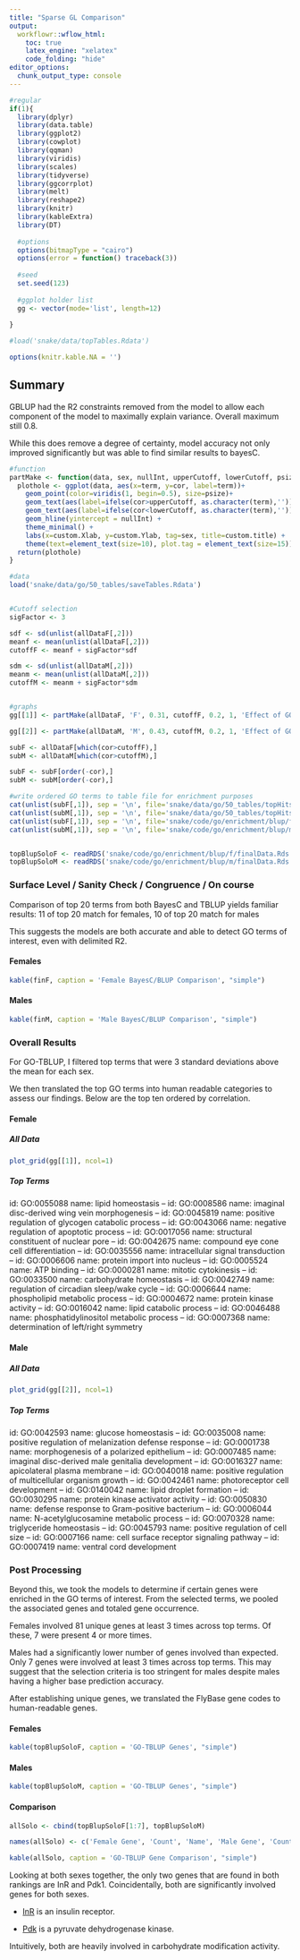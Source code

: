 ```yaml
---
title: "Sparse GL Comparison"
output:
  workflowr::wflow_html:
    toc: true
    latex_engine: "xelatex"
    code_folding: "hide"
editor_options:
  chunk_output_type: console
---
```


```r
#regular
if(1){
  library(dplyr)
  library(data.table)
  library(ggplot2)
  library(cowplot)
  library(qqman)
  library(viridis)
  library(scales)
  library(tidyverse)
  library(ggcorrplot)
  library(melt)
  library(reshape2)
  library(knitr)
  library(kableExtra)
  library(DT)
  
  #options
  options(bitmapType = "cairo")
  options(error = function() traceback(3))
  
  #seed
  set.seed(123)
  
  #ggplot holder list
  gg <- vector(mode='list', length=12)
  
}
```

``` r

#load('snake/data/topTables.Rdata')

options(knitr.kable.NA = '')

```


## Summary

GBLUP had the R2 constraints removed from the model to allow each component of the model to maximally explain variance. Overall maximum still 0.8.

While this does remove a degree of certainty, model accuracy not only improved significantly but was able to find similar results to bayesC. 


``` r

#function
partMake <- function(data, sex, nullInt, upperCutoff, lowerCutoff, psize, custom.title, custom.Xlab, custom.Ylab){
  plothole <- ggplot(data, aes(x=term, y=cor, label=term))+
    geom_point(color=viridis(1, begin=0.5), size=psize)+
    geom_text(aes(label=ifelse(cor>upperCutoff, as.character(term),'')), hjust=0, size=2, angle=0)+
    geom_text(aes(label=ifelse(cor<lowerCutoff, as.character(term),'')), hjust=1, size=2, angle=90)+
    geom_hline(yintercept = nullInt) +
    theme_minimal() +
    labs(x=custom.Xlab, y=custom.Ylab, tag=sex, title=custom.title) +
    theme(text=element_text(size=10), plot.tag = element_text(size=15))
  return(plothole)
}

#data
load('snake/data/go/50_tables/saveTables.Rdata')


#Cutoff selection
sigFactor <- 3

sdf <- sd(unlist(allDataF[,2]))
meanf <- mean(unlist(allDataF[,2]))
cutoffF <- meanf + sigFactor*sdf

sdm <- sd(unlist(allDataM[,2]))
meanm <- mean(unlist(allDataM[,2]))
cutoffM <- meanm + sigFactor*sdm


#graphs
gg[[1]] <- partMake(allDataF, 'F', 0.31, cutoffF, 0.2, 1, 'Effect of GO Annotations in TBLUP models', 'GO Term', 'Prediction Accuracy')

gg[[2]] <- partMake(allDataM, 'M', 0.43, cutoffM, 0.2, 1, 'Effect of GO Annotations in TBLUP models', 'GO Term', 'Prediction Accuracy')

subF <- allDataF[which(cor>cutoffF),]
subM <- allDataM[which(cor>cutoffM),]

subF <- subF[order(-cor),]
subM <- subM[order(-cor),]

#write ordered GO terms to table file for enrichment purposes
cat(unlist(subF[,1]), sep = '\n', file='snake/data/go/50_tables/topHitsF.txt')
cat(unlist(subM[,1]), sep = '\n', file='snake/data/go/50_tables/topHitsM.txt')
cat(unlist(subF[,1]), sep = '\n', file='snake/code/go/enrichment/blup/f/topHitsF.txt')
cat(unlist(subM[,1]), sep = '\n', file='snake/code/go/enrichment/blup/m/topHitsM.txt')


topBlupSoloF <- readRDS('snake/code/go/enrichment/blup/f/finalData.Rds')
topBlupSoloM <- readRDS('snake/code/go/enrichment/blup/m/finalData.Rds')


```

### Surface Level / Sanity Check / Congruence / On course

Comparison of top 20 terms from both BayesC and TBLUP yields familiar results: 11 of top 20 match for females, 10 of top 20 match for males

This suggests the models are both accurate and able to detect GO terms of interest, even with delimited R2.

#### Females

```r

kable(finF, caption = 'Female BayesC/BLUP Comparison', "simple")

```

#### Males

```r

kable(finM, caption = 'Male BayesC/BLUP Comparison', "simple")

```





### Overall Results



For GO-TBLUP, I filtered top terms that were 3 standard deviations above the mean for each sex.

We then translated the top GO terms into human readable categories to assess our findings. Below are the top ten ordered by correlation.

#### Female
##### All Data

```r
plot_grid(gg[[1]], ncol=1)
```

##### Top Terms

id: GO:0055088
name: lipid homeostasis
--
id: GO:0008586
name: imaginal disc-derived wing vein morphogenesis
--
id: GO:0045819
name: positive regulation of glycogen catabolic process
--
id: GO:0043066
name: negative regulation of apoptotic process
--
id: GO:0017056
name: structural constituent of nuclear pore
--
id: GO:0042675
name: compound eye cone cell differentiation
--
id: GO:0035556
name: intracellular signal transduction
--
id: GO:0006606
name: protein import into nucleus
--
id: GO:0005524
name: ATP binding
--
id: GO:0000281
name: mitotic cytokinesis
--
id: GO:0033500
name: carbohydrate homeostasis
--
id: GO:0042749
name: regulation of circadian sleep/wake cycle
--
id: GO:0006644
name: phospholipid metabolic process
--
id: GO:0004672
name: protein kinase activity
--
id: GO:0016042
name: lipid catabolic process
--
id: GO:0046488
name: phosphatidylinositol metabolic process
--
id: GO:0007368
name: determination of left/right symmetry

#### Male
##### All Data
```r
plot_grid(gg[[2]], ncol=1)
```

##### Top Terms

id: GO:0042593
name: glucose homeostasis
--
id: GO:0035008
name: positive regulation of melanization defense response
--
id: GO:0001738
name: morphogenesis of a polarized epithelium
--
id: GO:0007485
name: imaginal disc-derived male genitalia development
--
id: GO:0016327
name: apicolateral plasma membrane
--
id: GO:0040018
name: positive regulation of multicellular organism growth
--
id: GO:0042461
name: photoreceptor cell development
--
id: GO:0140042
name: lipid droplet formation
--
id: GO:0030295
name: protein kinase activator activity
--
id: GO:0050830
name: defense response to Gram-positive bacterium
--
id: GO:0006044
name: N-acetylglucosamine metabolic process
--
id: GO:0070328
name: triglyceride homeostasis
--
id: GO:0045793
name: positive regulation of cell size
--
id: GO:0007166
name: cell surface receptor signaling pathway
--
id: GO:0007419
name: ventral cord development


### Post Processing

Beyond this, we took the models to determine if certain genes were enriched in the GO terms of interest. From the selected terms, we pooled the associated genes and totaled gene occurrence.

Females involved 81 unique genes at least 3 times across top terms.
Of these, 7 were present 4 or more times.

Males had a significantly lower number of genes involved than expected.
Only 7 genes were involved at least 3 times across top terms.
This may suggest that the selection criteria is too stringent for males despite males having a higher base prediction accuracy.

After establishing unique genes, we translated the FlyBase gene codes to human-readable genes.

#### Females


```r

kable(topBlupSoloF, caption = 'GO-TBLUP Genes', "simple")

```



#### Males

```r


kable(topBlupSoloM, caption = 'GO-TBLUP Genes', "simple")

```

#### Comparison

```r

allSolo <- cbind(topBlupSoloF[1:7], topBlupSoloM)

names(allSolo) <- c('Female Gene', 'Count', 'Name', 'Male Gene', 'Count', 'Name')

kable(allSolo, caption = 'GO-TBLUP Gene Comparison', "simple")

```
Looking at both sexes together, the only two genes that are found in both rankings are InR and Pdk1. Coincidentally, both are significantly involved genes for both sexes.

+ [InR](http://flybase.org/reports/FBgn0283499) is an insulin receptor.

+ [Pdk](http://flybase.org/reports/FBgn0017558) is a pyruvate dehydrogenase kinase.

Intuitively, both are heavily involved in carbohydrate modification activity.




